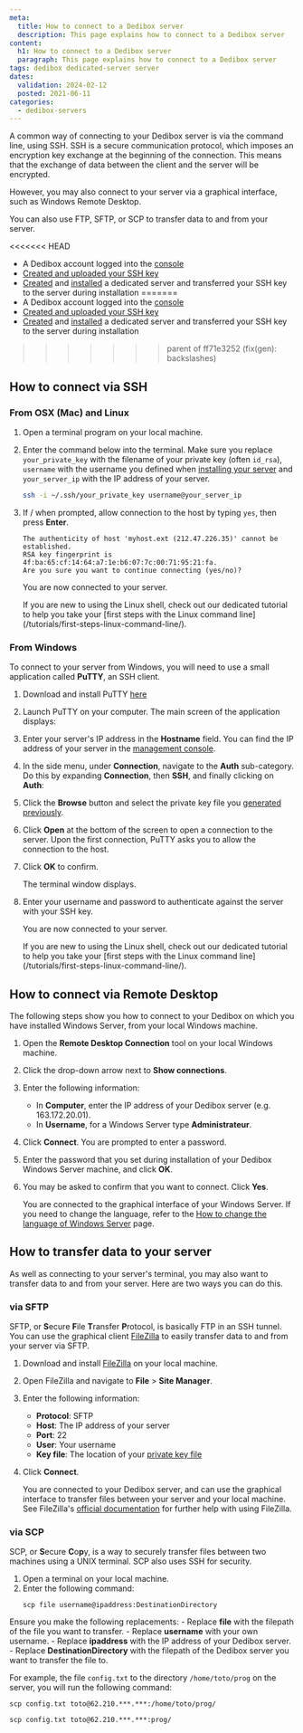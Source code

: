 ```yaml
---
meta:
  title: How to connect to a Dedibox server
  description: This page explains how to connect to a Dedibox server
content:
  h1: How to connect to a Dedibox server
  paragraph: This page explains how to connect to a Dedibox server
tags: dedibox dedicated-server server 
dates:
  validation: 2024-02-12
  posted: 2021-06-11
categories:
  - dedibox-servers
---
```


A common way of connecting to your Dedibox server is via the command line, using SSH. SSH is a secure communication protocol, which imposes an encryption key exchange at the beginning of the connection. This means that the exchange of data between the client and the server will be encrypted.

However, you may also connect to your server via a graphical interface, such as Windows Remote Desktop.

You can also use FTP, SFTP, or SCP to transfer data to and from your server.

<Macro id="requirements" />

<<<<<<< HEAD
- A Dedibox account logged into the [console](https://console.online.net/)
- [Created and uploaded your SSH key](/dedibox-console/account/how-to/upload-an-ssh-key/)
- [Created](/dedibox/dedicated-servers/how-to/order-a-server/) and [installed](/dedibox/dedicated-servers/how-to/install-a-server/) a dedicated server and transferred your SSH key to the server during installation
=======
- A Dedibox account logged into the [console](https://console.online.net)
- [Created and uploaded your SSH key](/dedibox-console/account/how-to/upload-an-ssh-key)
- [Created](/dedibox/dedicated-servers/how-to/order-a-server) and [installed](/dedibox/dedicated-servers/how-to/install-a-server) a dedicated server and transferred your SSH key to the server during installation
>>>>>>> parent of ff71e3252 (fix(gen): backslashes)

## How to connect via SSH

### From OSX (Mac) and Linux

1. Open a terminal program on your local machine.
2. Enter the command below into the terminal. Make sure you replace `your_private_key` with the filename of your private key (often `id_rsa`), `username` with the username you defined when [installing your server](/dedibox/dedicated-servers/how-to/install-a-server/) and `your_server_ip` with the IP address of your server.
    ```bash
    ssh -i ~/.ssh/your_private_key username@your_server_ip
    ```
3. If / when prompted, allow connection to the host by typing `yes`, then press **Enter**.
    ```
    The authenticity of host 'myhost.ext (212.47.226.35)' cannot be established.
    RSA key fingerprint is 4f:ba:65:cf:14:64:a7:1e:b6:07:7c:00:71:95:21:fa.
    Are you sure you want to continue connecting (yes/no)?
    ```

    You are now connected to your server.

    <Message type="tip">
    If you are new to using the Linux shell, check out our dedicated tutorial to help you take your [first steps with the Linux command line](/tutorials/first-steps-linux-command-line/).
    </Message>

### From Windows

To connect to your server from Windows, you will need to use a small application called **PuTTY**, an SSH client.

1. Download and install PuTTY [here](https://www.chiark.greenend.org.uk/~sgtatham/putty/latest.html)
2. Launch PuTTY on your computer. The main screen of the application displays:
    <Lightbox src="scaleway-putty-main.webp" alt="" />
3. Enter your server's IP address in the **Hostname** field.
    <Message type="tip">
      You can find the IP address of your server in the [management console](https://console.online.net/en/server/list).
    </Message>
4. In the side menu, under **Connection**, navigate to the **Auth** sub-category. Do this by expanding **Connection**, then **SSH**, and finally clicking on **Auth**:
    <Lightbox src="scaleway-putty-ssh.webp" alt="" />
5. Click the **Browse** button and select the private key file you [generated previously](/dedibox-console/account/how-to/upload-an-ssh-key/).
6. Click **Open** at the bottom of the screen to open a connection to the server. Upon the first connection, PuTTY asks you to allow the connection to the host.
7. Click **OK** to confirm.
    <Lightbox src="scaleway-putty-security.webp" alt="" />

    The terminal window displays.
8. Enter your username and password to authenticate against the server with your SSH key.

    You are now connected to your server.

    <Message type="tip">
    If you are new to using the Linux shell, check out our dedicated tutorial to help you take your [first steps with the Linux command line](/tutorials/first-steps-linux-command-line/).
    </Message>

## How to connect via Remote Desktop

The following steps show you how to connect to your Dedibox on which you have installed Windows Server, from your local Windows machine.

1. Open the **Remote Desktop Connection** tool on your local Windows machine.
2. Click the drop-down arrow next to **Show connections**.
3. Enter the following information:
    - In **Computer**, enter the IP address of your Dedibox server (e.g. 163.172.20.01).
    - In **Username**, for a Windows Server type **Administrateur**.
4. Click **Connect**. You are prompted to enter a password.
5. Enter the password that you set during installation of your Dedibox Windows Server machine, and click **OK**.
6. You may be asked to confirm that you want to connect. Click **Yes**.

    You are connected to the graphical interface of your Windows Server. If you need to change the language, refer to the [How to change the language of Windows Server](/dedibox/dedicated-servers/how-to/change-win-server-language/) page.

## How to transfer data to your server

As well as connecting to your server's terminal, you may also want to transfer data to and from your server. Here are two ways you can do this.

### via SFTP

SFTP, or **S**ecure **F**ile **T**ransfer **P**rotocol, is basically FTP in an SSH tunnel. You can use the graphical client [FileZilla](https://filezilla-project.org) to easily transfer data to and from your server via SFTP.

1. Download and install [FileZilla](https://filezilla-project.org) on your local machine.
2. Open FileZilla and navigate to **File** > **Site Manager**.
3. Enter the following information:
    - **Protocol**: SFTP
    - **Host**: The IP address of your server
    - **Port**: 22
    - **User**: Your username
    - **Key file**: The location of your [private key file](/dedibox-console/account/how-to/upload-an-ssh-key/)
4. Click **Connect**.

    You are connected to your Dedibox server, and can use the graphical interface to transfer files between your server and your local machine. See FileZilla's [official documentation](https://filezilla-project.org/support.php) for further help with using FileZilla.

### via SCP

SCP, or **S**ecure **C**o**p**y, is a way to securely transfer files between two machines using a UNIX terminal. SCP also uses SSH for security.

1. Open a terminal on your local machine.
2. Enter the following command:
    ```
    scp file username@ipaddress:DestinationDirectory
    ```
  
  Ensure you make the following replacements:
    - Replace **file** with the filepath of the file you want to transfer.
    - Replace **username** with your own username.
    - Replace **ipaddress** with the IP address of your Dedibox server.
    - Replace **DestinationDirectory** with the filepath of the Dedibox server you want to transfer the file to.

  
  For example, the file `config.txt` to the directory `/home/toto/prog` on the server, you will run the following command:

  ```
  scp config.txt toto@62.210.***.***:/home/toto/prog/
  ```

  ```
  scp config.txt toto@62.210.***.***:prog/
  ```


